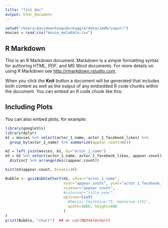 ```yaml
---
title: "fist doc"
output: html_document
---
```


```r
setwd("/Users/davidmonteagudo/kaggle/data/imdb/input/")
movies = read.csv("movie_metadata.csv")
```

## R Markdown

This is an R Markdown document. Markdown is a simple formatting syntax for authoring HTML, PDF, and MS Word documents. For more details on using R Markdown see <http://rmarkdown.rstudio.com>.

When you click the **Knit** button a document will be generated that includes both content as well as the output of any embedded R code chunks within the document. You can embed an R code chunk like this:

## Including Plots

You can also embed plots, for example:

```r
library(googleVis)
library(dplyr)
m1 = movies %>% select(actor_1_name, actor_1_facebook_likes) %>% 
  group_by(actor_1_name) %>% summarize(appear.count=n())

m2 = left_join(movies, m1, by="actor_1_name")
m3 = m2 %>% select(actor_1_name, actor_1_facebook_likes, appear.count) %>%
  distinct %>% arrange(desc(appear.count))

hist(m3$appear.count, breaks=30)

Bubble <- gvisBubbleChart(m3, idvar="actor_1_name", 
                          xvar="appear.count", yvar="actor_1_facebook_likes",
                          sizevar="appear.count",
                          #colorvar="title_year",
                          options=list(
                            #hAxis='{minValue:75, maxValue:125}',
                            width=1000, height=800
                          )
)
print(Bubble, "chart")  ## or cat(M$html$chart)
```
